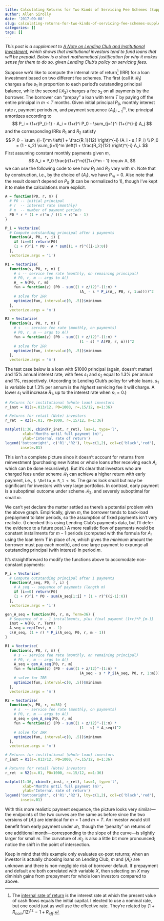 ```yaml
---
title: Calculating Returns for Two Kinds of Servicing Fee Schemes (Supplement)
author: Allen Sirolly
date: '2017-09-08'
slug: calculating-returns-for-two-kinds-of-servicing-fee-schemes-supplement
categories: []
tags: []
---
```


_This post is a supplement to [A Note on Lending Club and Institutional Investment](https://sirallen.name/blog/note-on-lending-club/), which shows that institutional investors tend to fund loans that will be prepaid. Below is a short mathematical justification for why it makes sense for them to do so, given Lending Club's policy on servicing fees._

Suppose we'd like to compute the internal rate of return^[The [internal rate of return](https://en.wikipedia.org/wiki/Internal_rate_of_return) is the interest rate at which the present value of cash flows equals the initial capital. I elected to use a nominal rate, but one could just as well use the effective rate. They're related by $(1 + R_{nom}/12)^{12} = 1 + R_{eff}$.] (IRR) for a loan investment based on two different fee schemes. The first (call it $\mathcal{R}_1$) charges a fee $s_1$ in proportion to each period's outstanding principal balance, while the second ($\mathcal{R}_2$) charges a fee $s_2$ on all payments by the borrower. The borrower can "prepay" a loan with term $T$ by paying off the entire principal in $m < T$ months. Given initial principal $P_0$, monthly interest rate $r$, payment periods $m$, and payment sequence $\{A_i\}_{i=1}^m$, the principal amortizes according to
$$
P_i = (1+r)P_{i-1} - A_i = (1+r)^i P_0 - \sum_{j=1}^i (1+r)^{i-j} A_j
$$
and the corresponding IRRs $R_1$ and $R_2$ satisfy
$$
P_0 = \sum_{i=1}^m \left(1 + \frac{R_1}{12} \right)^{-i} (A_i - s_1 P_i) \\
P_0 = (1 - s_2) \sum_{i=1}^m \left(1 + \frac{R_2}{12} \right)^{-i} A_i.
$$
First assuming constant monthly payments given $m$,
$$
A_i = P_0 \frac{r(1+r)^m}{(1+r)^m - 1} \equiv A,
$$
we can use the following code to see how $R_1$ and $R_2$ vary with $m$. Note that by construction, i.e., by the choice of $\{A_i\}$, we have $P_m = 0$. Also note that the result doesn't depend on $P_0$ (it can be normalized to 1), though I've kept it to make the calculations more explicit.

```r
A = function(P0, r, m) {
  # P0 -- initial principal
  # r  -- interest rate (monthly)
  # m  -- number of payment periods
  P0 * r * (1 + r)^m / ((1 + r)^m - 1)
}

P_i = Vectorize(
  # Compute outstanding principal after i payments
  function(A, P0, r, i) {
    if (i==0) return(P0)
    (1 + r)^i * P0 - A * sum((1 + r)^((i-1):0))
  },
  vectorize.args = 'i')

R1 = Vectorize(
  function(s, P0, r, m) {
    # s -- service fee rate (monthly, on remaining principal)
    # P0, r, m -- args to A()
    A_ = A(P0, r, m)
    fun = function(z) (P0 - sum((1 + z/12)^-(1:m) *
                                  (A_ - s * P_i(A_, P0, r, 1:m))))^2
    # solve for IRR
    optimize(fun, interval=c(0, .5))$minimum
  },
  vectorize.args = 'm')

R2 = Vectorize(
  function(s, P0, r, m) {
    # s  -- service fee rate (monthly, on payments)
    # P0, r, m -- args to A()
    fun = function(z) (P0 - sum((1 + z/12)^-(1:m) *
                                  (1 - s) * A(P0, r, m)))^2
    # solve for IRR
    optimize(fun, interval=c(0, .5))$minimum
  },
  vectorize.args = 'm')
```

The test case below is a loan with \$1000 principal (again, doesn't matter) and 15% annual interest rate, with fees $s_1$ and $s_2$ equal to 1.3% per annum and 1%, respectively. (According to Lending Club's policy for whole loans, $s_1$ is variable but 1.3% per annum is the _highest_ servicing fee it will charge. A lower $s_1$ will increase $R_1$, up to the interest rate when $s_1 = 0$.)
```r
# Returns for institutional (whole loan) investors
r_inst = R1(s=.013/12, P0=1000, r=.15/12, m=1:36)

# Returns for retail (Note) investors
r_ret  = R2(s=.01, P0=1000, r=.15/12, m=1:36)

matplot(1:36, cbind(r_inst, r_ret), las=1, type='l',
        xlab='Months until full payment (m)',
        ylab='Internal rate of return')
legend('bottomright', c('R1','R2'), lty=c(1,2), col=c('black','red'),
       inset=.01)
```

This isn't a complete picture since it doesn't account for returns from reinvestment (purchasing new Notes or whole loans after receiving each $A_i$, which can be done recursively). But it's clear that investors who are charged fees under scheme $\mathcal{R}_1$ can achieve a higher return with early payment, i.e., `$ \Delta_m R_1 < 0$`. The gains look small but may be significant for investors with very large portfolios. In contrast, early payment is a suboptimal outcome under scheme $\mathcal{R}_2$, and severely suboptimal for small $m$.

We can't yet declare the matter settled as there's a potential problem with the above graph. Empirically, given $m$, the borrower tends to back-load prepayment to later periods, so the assumption of fixed payments isn't very realistic. (I checked this using Lending Club's payments data, but I'll defer the evidence to a future post.) A more realistic flow of payments would be constant installments for $m-1$ periods (computed with the formula for $A_i$ using the loan term $T$ in place of $m$, which gives the _minimum_ amount the borrower must pay each month), and one large payment to expunge all outstanding principal (with interest) in period $m$.

It's straightforward to modify the functions above to accomodate non-constant payments:
```r
P_i = Vectorize(
  # Compute outstanding principal after i payments
  function(A_seq, P0, r, i) {
    # A_seq -- sequence of payments (length m)
    if (i==0) return(P0)
    (1 + r)^i * P0 - sum(A_seq[1:i] * (1 + r)^((i-1):0))
  },
  vectorize.args = 'i')

gen_A_seq = function(P0, r, m, Term=36) {
  # Sequence of m - 1 installments, plus final payment (1+r)*P_{m-1}
  Inst = A(P0, r, Term)
  A_seq = rep(Inst, m - 1)
  c(A_seq, (1 + r) * P_i(A_seq, P0, r, m - 1))
}

R1 = Vectorize(
  function(s, P0, r, m) {
    # s -- service fee rate (monthly, on remaining principal)
    # P0, r, m -- args to A()
    A_seq = gen_A_seq(P0, r, m)
    fun = function(z) (P0 - sum((1 + z/12)^-(1:m) *
                                  (A_seq - s * P_i(A_seq, P0, r, 1:m))))^2
    # solve for IRR
    optimize(fun, interval=c(0, .5))$minimum
  },
  vectorize.args = 'm')

R2 = Vectorize(
  function(s, P0, r, m=36) {
    # s  -- service fee rate (monthly, on payments)
    # P0, r, m -- args to A()
    A_seq = gen_A_seq(P0, r, m)
    fun = function(z) (P0 - sum((1 + z/12)^-(1:m) *
                                  (1 - s) * A_seq))^2
    # solve for IRR
    optimize(fun, interval=c(0, .5))$minimum
  },
  vectorize.args = 'm')

# Returns for institutional (whole loan) investors
r_inst = R1(s=.013/12, P0=1000, r=.15/12, m=1:36)

# Returns for retail (Note) investors
r_ret  = R2(s=.01, P0=1000, r=.15/12, m=1:36)

matplot(1:36, cbind(r_inst, r_ret), las=1, type='l',
        xlab='Months until full payment (m)',
        ylab='Internal rate of return')
legend('bottomright', c('R1','R2'), lty=c(1,2), col=c('black','red'),
       inset=.01)
```

With this more realistic payment sequence, the picture looks very similar---the endpoints of the two curves are the same as before since the two versions of $\{A_i\}$ are identical for $m = 1$ and $m = T$. An investor would still benefit from early payment under $\mathcal{R}_1$, though the "penalty" on returns of one additional month---corresponding to the slope of the curve---is slightly larger for small $m$. The curvature of $\mathcal{R}_2$ is also a little bit more pronounced; notice the shift in the point of intersection.

Keep in mind that this example only evaluates ex-post returns; when an investor is actually choosing loans on Lending Club, $m$ and $\{A_i\}$ are unknown and there is non-negligible risk of borrower default. If prepayment and default are both correlated with variable $X$, then selecting on $X$ may diminish gains from prepayment for whole loan investors compared to above.


